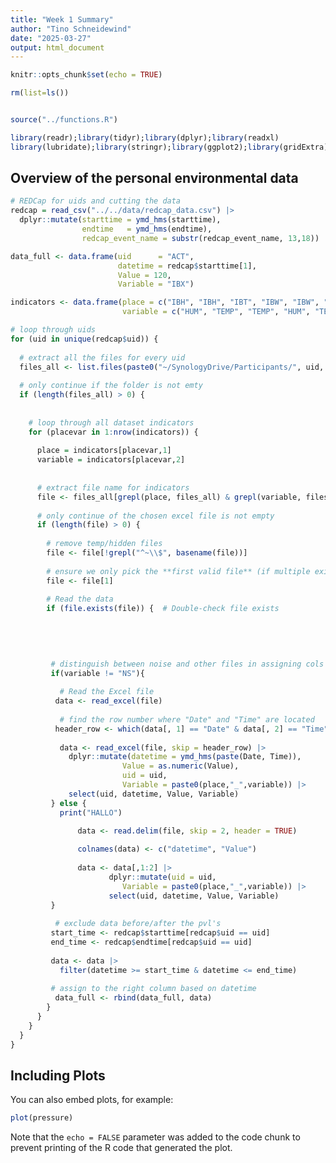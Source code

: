 ```yaml
---
title: "Week 1 Summary"
author: "Tino Schneidewind"
date: "2025-03-27"
output: html_document
---
```


```r
knitr::opts_chunk$set(echo = TRUE)
```

```r
rm(list=ls())


source("../functions.R")

library(readr);library(tidyr);library(dplyr);library(readxl)
library(lubridate);library(stringr);library(ggplot2);library(gridExtra); library(grid)


```

## Overview of the personal environmental data

```r
# REDCap for uids and cutting the data
redcap = read_csv("../../data/redcap_data.csv") |>
  dplyr::mutate(starttime = ymd_hms(starttime),
                endtime   = ymd_hms(endtime),
                redcap_event_name = substr(redcap_event_name, 13,18))
```


```r
data_full <- data.frame(uid      = "ACT",
                        datetime = redcap$starttime[1],
                        Value = 120,
                        Variable = "IBX")

indicators <- data.frame(place = c("IBH", "IBH", "IBT", "IBW", "IBW", ""),
                         variable = c("HUM", "TEMP", "TEMP", "HUM", "TEMP", "NS"))

# loop through uids
for (uid in unique(redcap$uid)) {
  
  # extract all the files for every uid
  files_all <- list.files(paste0("~/SynologyDrive/Participants/", uid, "/week1/"), full.names = TRUE)  
  
  # only continue if the folder is not emty
  if (length(files_all) > 0) {
    
    
    # loop through all dataset indicators
    for (placevar in 1:nrow(indicators)) {
      
      place = indicators[placevar,1]
      variable = indicators[placevar,2]
      
    
      # extract file name for indicators
      file <- files_all[grepl(place, files_all) & grepl(variable, files_all)]
    
      # only continue of the chosen excel file is not empty
      if (length(file) > 0) {
      
        # remove temp/hidden files         
        file <- file[!grepl("^~\\$", basename(file))]  
      
        # ensure we only pick the **first valid file** (if multiple exist)
        file <- file[1]
      
        # Read the data
        if (file.exists(file)) {  # Double-check file exists
        
        
          
      

         # distinguish between noise and other files in assigning cols
         if(variable != "NS"){
           
           # Read the Excel file
          data <- read_excel(file)
          
           # find the row number where "Date" and "Time" are located
          header_row <- which(data[, 1] == "Date" & data[, 2] == "Time" )
          
           data <- read_excel(file, skip = header_row) |>
             dplyr::mutate(datetime = ymd_hms(paste(Date, Time)),
                         Value = as.numeric(Value),
                         uid = uid,
                         Variable = paste0(place,"_",variable)) |>
             select(uid, datetime, Value, Variable)
         } else {
           print("HALLO")

               data <- read.delim(file, skip = 2, header = TRUE)  
               
               colnames(data) <- c("datetime", "Value")
               
               data <- data[,1:2] |>
                      dplyr::mutate(uid = uid,
                         Variable = paste0(place,"_",variable)) |>
                      select(uid, datetime, Value, Variable)
         }
         
          # exclude data before/after the pvl's
         start_time <- redcap$starttime[redcap$uid == uid]
         end_time <- redcap$endtime[redcap$uid == uid]
         
         data <- data |>
           filter(datetime >= start_time & datetime <= end_time)
         
         # assign to the right column based on datetime
          data_full <- rbind(data_full, data) 
        }
      } 
    }
  }
}


```

## Including Plots

You can also embed plots, for example:

```r
plot(pressure)
```

Note that the `echo = FALSE` parameter was added to the code chunk to prevent printing of the R code that generated the plot.
